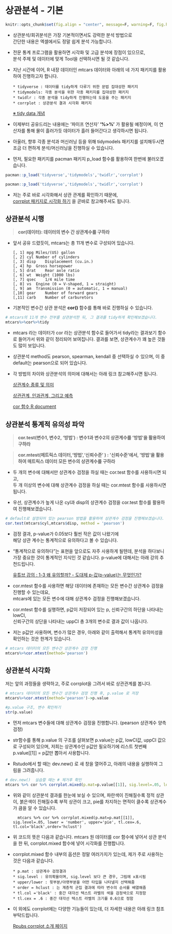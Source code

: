 # 상관분석 - 기본 {#correlation}
  
  
```{r setup5, include=FALSE}
knitr::opts_chunk$set(fig.align = "center", message=F, warning=F, fig.height = 4, cache=T, dpi = 300)
```
  
* 상관분석/회귀분석은 가장 기본적이면서도 강력한 분석 방법으로  
간단한 내용은 엑셀에서도 정말 쉽게 분석 가능합니다.  
  
  
* 전문 통계 프로그램을 활용하면 시각화 및 고급 분석에 장점이 있으므로,  
분석 주제 및 데이터에 맞게 Tool을 선택하시면 될 것 같습니다. 

* 지난 시간에 이어, R 내장 데이터인 mtcars 데이터와 아래의 네 가지 패키지를 활용하여 진행하고자 합니다. 

  ```
  * tidyverse : 데이터를 tidy하게 다루기 위한 문법 집대성한 패키지  
  * tidymodels: 각종 분석을 위한 각종 패키지를 집대성한 패키지  
  * twidlr : 각종 분석을 tidy하게 진행하는데 도움을 주는 패키지  
  * corrplot : 상관분석 결과 시각화 패키지  
  ```

  [※ tidy data 개념](https://partrita.github.io/posts/tidy-data/)
  
  
* 이제부터 공유드리는 내용에는 '파이프 연산자'  **'%>%'** 가 활용될 예정이며, 
이 연산자를 통해 물이 흘러가듯 데이터가 흘러 들어간다고 생각하시면 됩니다. 

* 아울러, 향후 각종 분석과 머신러닝 등을 위해 tidymodels 패키지를 설치해두시면 
조금 더 편하게 분석/머신러닝을 진행하실 수 있습니다. 


* 먼저, 필요한 패키지를 pacman 패키지 p_load 함수를 활용하여 한번에 불러오겠습니다. 

``` {r library from pacman, include=FALSE}

pacman::p_load('tidyverse','tidymodels','twidlr','corrplot') 

```
``` {r library from pacman2, eval=FALSE}

pacman::p_load('tidyverse','tidymodels','twidlr','corrplot') 

```
  
  
* 저는 주로 바로 시각화해서 상관 관계를 확인하기 때문에,  
[corrplot 패키지로 시각화 하기](#corrplot) 을 곧바로 참고해주셔도 됩니다.  
  
  
## 상관분석 시행  
  
> **cor(데이터): 데이터의 변수 간 상관계수를 구하라**
  
* 앞서 공유 드렸듯이, mtcars는 총 11개 변수로 구성되어 있습니다.  
  
  
  ```
  [, 1]	mpg	Miles/(US) gallon
  [, 2]	cyl	Number of cylinders
  [, 3]	disp	Displacement (cu.in.)
  [, 4]	hp	Gross horsepower
  [, 5]	drat	Rear axle ratio
  [, 6]	wt	Weight (1000 lbs)
  [, 7]	qsec	1/4 mile time
  [, 8]	vs	Engine (0 = V-shaped, 1 = straight)
  [, 9]	am	Transmission (0 = automatic, 1 = manual)
  [,10]	gear	Number of forward gears
  [,11]	carb	Number of carburetors
  ```
  
  
* 기본적인 변수간 상관 분석은 **cor()** 함수를 통해 바로 진행하실 수 있습니다.  
  
```{r cor}
# mtcars의 11개 변수 전부를 상관분석한 뒤, 그 결과를 tidy하게 확인해보겠습니다. 
mtcars%>%cor%>%tidy
```

* mtcars 라는 데이터가 cor 라는 상관분석 함수로 들어가서 tidy라는 결과보기 함수로 들어가서 위와 같이 정리되어 보여집니다. 결과를 보면, 상관계수가 꽤 높은 것들도 많이 보입니다.  
  
* 상관분석 method도 pearson, spearman, kendall 중 선택하실 수 있으며, 이 중 default는 pearson으로 되어 있습니다.   
  
* 각 방법의 차이와 상관분석의 의미에 대해서는  아래 링크 참고해주시면 됩니다. 


  [상관계수 종류 및 의미](https://bioinformaticsandme.tistory.com/58)
  
  [상관관계, 인과관계, 그리고 예측](https://otexts.com/fppkr/causality.html)  
  
  [cor 함수 R document](https://www.rdocumentation.org/packages/stats/versions/3.6.2/topics/cor)  
  
  
  
## 상관분석 통계적 유의성 파악 

> **cor.test(변수1, 변수2, '방법') : 변수1과 변수2의 상관계수를 '방법'을 활용하여 구하라** 
  
> **cor.mtest(메트릭스 데이터,'방법','신뢰수준' ) : '신뢰수준'에서, '방법'을 활용하여   매트릭스 데이터 모든 변수의 상관계수를 구하라**

* 두 개의 변수에 대해서만 상관계수 검정을 하실 때는 cor.test 함수를 사용하시면 되고,  
두 개 이상의 변수에 대해 상관계수 검정을 하실 때는 cor.mtest 함수를 사용하시면 됩니다. 

* 우선, 상관계수가 높게 나온 cyl과 disp의 상관계수 검정을 cor.test 함수를 활용하여  진행해보겠습니다. 
  
```{r cor test}
# default로 설정되어 있는 pearson 방법을 활용하여 상관계수 검정을 진행해보겠습니다. 
cor.test(mtcars$cyl,mtcars$disp, method = 'pearson')

```
  
  
* 검정 결과, p-value가 0.05보다 훨씬 작은 값이 나왔기에  
해당 상관 계수는 통계적으로 유의하다고 볼 수 있습니다.  

* "통계적으로 유의하다"는 표현을 앞으로도 자주 사용하게 될텐데, 분석을 하다보니 가장 중요한 것이 통계적인 지식인 것 같습니다. p-value에 대해서는 아래 강의 추천드립니다.  
  
  [유튜브 강의 : 1-3 왜 유의할까? - 도대체 p-값(p-value)는 무엇인가?](https://www.youtube.com./watch?v=5Xke4ao1g9E)
  
  
* cor.mtest 함수를 사용하면 해당 데이터에 존재하는 모든 변수간 상관계수 검정을 진행할 수 있는데요,  
mtcars에 있는 모든 변수에 대해 상관계수 검정을 진행해보겠습니다.  
  
* cor.mtest 함수를 실행하면, p값이 저장되어 있는 p, 신뢰구간의 하단을 나타내는 lowCI,  
신뢰구간의 상단을 나타내는 uppCI 총 3개의 변수로 결과 값이 나옵니다.  
  
* 저는 p값만 사용하며, 변수가 많은 경우, 아래와 같이 출력해서 통계적 유의미성을 확인하는 것은 한계가 있습니다. 

```{r cor.mtest}
# mtcars 데이터의 모든 변수간 상관계수 검정 진행
mtcars%>%cor.mtest(method='pearson')
```

    
## 상관분석 시각화 {#corrplot}

저는 앞의 과정들을 생략하고, 주로 corrplot을 그려서 바로 상관관계를 봅니다. 

           
```{r corrvalue}
# mtcars 데이터의 모든 변수간 상관계수 검정 진행 후, p.value 로 저장
mtcars%>%cor.mtest(method='pearson')->p.value

#p.value 구조, 변수 확인하기 
str(p.value)
```
 
* 먼저 mtcars 변수들에 대해 상관계수 검정을 진행합니다. (pearson 상관계수 양측검정)  
  
* str함수를 통해 p.value 의 구조를 살펴보면 p.value는 p값, lowCI값, uppCI 값으로 구성되어 있으며, 저희는 상관계수인 p값만 필요하기에 리스트 첫번째 p.value[[1]] = p값만 뽑아서 사용합니다.  
  
  
* Rstudo에서 할 때는 dev.new() 로 새 창을 열어주고, 아래의 내용을 실행하여 그림을 그려줍니다. 

```{r corrplot with p.value} 

# dev.new()  실습할 때는 # 제거후 확인 
mtcars %>% cor %>% corrplot.mixed(p.mat=p.value[[1]], sig.level=.05, lower = 'number', upper='pie', tl.cex=.6, tl.col='black',order='hclust')

```
  
  
  
* 위와 같이 상관분석 결과를 한눈에 보실 수 있으며, 파란색이 진해질수록 정적 상관이, 붉은색이 진해질수록 부적 상관이 크고, pie를 차지하는 면적이 클수록 상관계수가 큼을 알 수 있습니다.  

  ```
    mtcars %>% cor %>% corrplot.mixed(p.mat=p.mat[[1]], sig.level=.05, lower = 'number', upper='pie', tl.cex=.6, tl.col='black',order='hclust')
    
  ```
 
* 위 코드의 뜻은 다음과 같습니다. mtcars 원 데이터를 cor 함수에 넣어서 상관 분석을 한 뒤, corrplot.mixed 함수에 넣어 시각화를 진행합니다.  
  
  

* corrplot.mixed 함수 내부의 옵션은 정말 여러가지가 있는데, 제가 주로 사용하는 것은 다음과 같습니다.  
  ```
  * p.mat : 상관계수 검정결과  
  * sig.level : 유의확율이며, sig.level 보다 큰 경우, 그림에 x표시됨  
  * upper/lower : 윗부분/아랫부분을 어떤 타입을 나타낼지 선택해줌  
  * order = hclust : 는 계층적 군집 결과에 따라 변수의 순서를 배열해줌  
  * tl.col ='black' : 중간 대각선 텍스트 라벨의 색을 검정색으로 지정함  
  * tl.cex = .6 : 중간 대각선 텍스트 라벨의 크기를 0.6으로 정함  
  ```  
  

* 이 외에도 corrplot에는 다양한 기능들이 있는데, 더 자세한 내용은 아래 링크 참조 부탁드립니다.  
  
  [Rpubs corrplot 소개 페이지](https://rpubs.com/cardiomoon/27134)  
  
  
  

  


